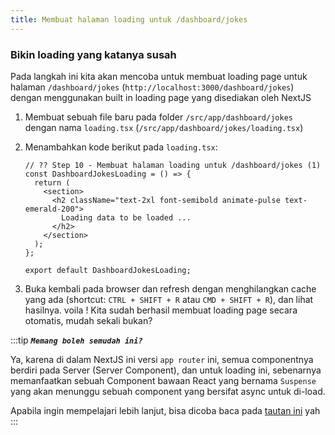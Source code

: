 ```yaml
---
title: Membuat halaman loading untuk /dashboard/jokes
---
```


### Bikin loading yang katanya susah

Pada langkah ini kita akan mencoba untuk membuat loading page untuk halaman `/dashboard/jokes` (`http://localhost:3000/dashboard/jokes`) dengan menggunakan built in loading page yang disediakan oleh NextJS

1. Membuat sebuah file baru pada folder `/src/app/dashboard/jokes` dengan nama `loading.tsx` (`/src/app/dashboard/jokes/loading.tsx`)
1. Menambahkan kode berikut pada `loading.tsx`:

   ```tsx
   // ?? Step 10 - Membuat halaman loading untuk /dashboard/jokes (1)
   const DashboardJokesLoading = () => {
     return (
       <section>
         <h2 className="text-2xl font-semibold animate-pulse text-emerald-200">
           Loading data to be loaded ...
         </h2>
       </section>
     );
   };

   export default DashboardJokesLoading;
   ```

1. Buka kembali pada browser dan refresh dengan menghilangkan cache yang ada (shortcut: `CTRL + SHIFT + R` atau `CMD + SHIFT + R`), dan lihat hasilnya. voila ! Kita sudah berhasil membuat loading page secara otomatis, mudah sekali bukan?

:::tip
_**`Memang boleh semudah ini?`**_

Ya, karena di dalam NextJS ini versi `app router` ini, semua componentnya berdiri pada Server (Server Component), dan untuk loading ini, sebenarnya memanfaatkan sebuah Component bawaan React yang bernama `Suspense` yang akan menunggu sebuah component yang bersifat async untuk di-load.

Apabila ingin mempelajari lebih lanjut, bisa dicoba baca pada [tautan ini](https://nextjs.org/docs/app/building-your-application/routing/loading-ui-and-streaming) yah
:::
